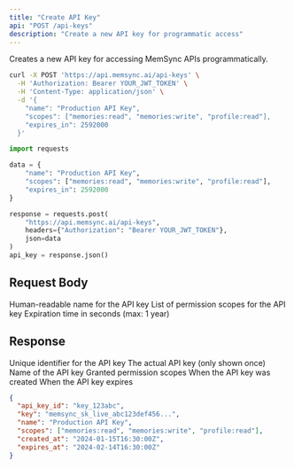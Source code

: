 ```yaml
---
title: "Create API Key"
api: "POST /api-keys"
description: "Create a new API key for programmatic access"
---
```


Creates a new API key for accessing MemSync APIs programmatically.

<RequestExample>

```bash cURL
curl -X POST 'https://api.memsync.ai/api-keys' \
  -H 'Authorization: Bearer YOUR_JWT_TOKEN' \
  -H 'Content-Type: application/json' \
  -d '{
    "name": "Production API Key",
    "scopes": ["memories:read", "memories:write", "profile:read"],
    "expires_in": 2592000
  }'
```

```python Python
import requests

data = {
    "name": "Production API Key",
    "scopes": ["memories:read", "memories:write", "profile:read"],
    "expires_in": 2592000
}

response = requests.post(
    "https://api.memsync.ai/api-keys",
    headers={"Authorization": "Bearer YOUR_JWT_TOKEN"},
    json=data
)
api_key = response.json()
```

</RequestExample>

## Request Body

<ParamField body="name" type="string" required>
  Human-readable name for the API key
</ParamField>

<ParamField body="scopes" type="array">
  List of permission scopes for the API key
</ParamField>

<ParamField body="expires_in" type="number">
  Expiration time in seconds (max: 1 year)
</ParamField>

## Response

<ResponseField name="api_key_id" type="string">
  Unique identifier for the API key
</ResponseField>

<ResponseField name="key" type="string">
  The actual API key (only shown once)
</ResponseField>

<ResponseField name="name" type="string">
  Name of the API key
</ResponseField>

<ResponseField name="scopes" type="array">
  Granted permission scopes
</ResponseField>

<ResponseField name="created_at" type="string">
  When the API key was created
</ResponseField>

<ResponseField name="expires_at" type="string">
  When the API key expires
</ResponseField>

<ResponseExample>

```json Response
{
  "api_key_id": "key_123abc",
  "key": "memsync_sk_live_abc123def456...",
  "name": "Production API Key",
  "scopes": ["memories:read", "memories:write", "profile:read"],
  "created_at": "2024-01-15T16:30:00Z",
  "expires_at": "2024-02-14T16:30:00Z"
}
```

</ResponseExample> 